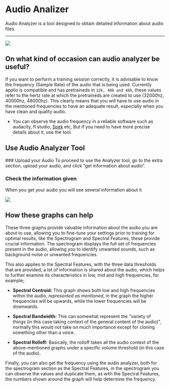 
# Audio Analizer
Audio Analyzer is a tool designed to obtain detailed information about audio files.

---

![](/Audio-Analyzer.png)

## On what kind of occasion can audio analyzer be useful?

If you want to perform a training session correctly, it is advisable to know the frequency (Sample Rate) of the audio that is being used. Currently applio is compatible and has pretraineds in `32k, 40k and 48k`, these values refer to the hertz rate at which the pretraineds are created to use (32000hz, 40000hz, 48000hz). This clearly means that you will have to use audio in the mentioned frequencies to have an adequate result, especially when you have clean and quality audio.
- You can observe the audio frequency in a reliable software such as audacity, fl studio, [Spek](https://github.com/alexkay/spek/releases/download/v0.8.5/spek-0.8.5-beta.zip) etc, But if you need to have more precise details about it, use the tool.

## Use Audio Analyzer Tool
<Steps>
### Upload your Audio
To proceed to use the Analyzer tool, go to the extra section, upload your audio, and click “get information about audio”.

### Check the information given

When you get your audio you will see several information about it

![](/Audio-Analyzer-Result.png)

## How these graphs can help

These three graphs provide valuable information about the audio you are about to use, allowing you to fine-tune your settings prior to training for optimal results, like the Spectrogram and Spectral Features, these provide crucial information. The spectrogram displays the full set of frequencies present in the audio, allowing you to identify unwanted sounds, such as background noise or unwanted frequencies.

This also applies to the Spectral Features, with the three data thresholds that are provided, a lot of information is shared about the audio, which helps to further examine its characteristics in low, mid and high frequencies, for example;

- **Spectral Centroid:** This graph shows both low and high frequencies within the audio, _represented as mentioned_, in the graph the higher frequencies will be upwards, while the lower frequencies will be downwards.

- **Spectral Bandwidth:** This can somewhat represent the "variety of things (in this case taking context of the general content of the audio)", normally this would not take on much importance except for cloning something other than a voice.

- **Spectral Rolloff:** Basically, the rolloff takes all the audio context of the above-mentioned graphs under a specific volume threshold (in this case of the audio).

Finally, you can also get the frequency using the audio analyzer, both for the spectrogram section as the Spectral Features, in the spectrogram you can observe the values and duplicate them, as with the Spectral Features, the numbers shown around the graph will help determine the frequency.
</Steps>
